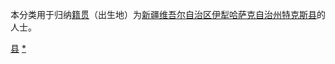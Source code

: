 {{Catnav|頁面分類|各種主題的頁面分類|依中国各省来作的分类|各地中国人|新疆人|伊犁人}}
{{Catnav|頁面分類|人物|各國人物|中国人|各地中国人|新疆人|伊犁人}}

本分类用于归纳[[籍贯|籍贯]]（出生地）为[[新疆维吾尔自治区|新疆维吾尔自治区]][[伊犁哈萨克自治州|伊犁哈萨克自治州]][[特克斯县|特克斯县]]的人士。

[[Category:伊犁人|县]]
[[Category:特克斯县|*]]